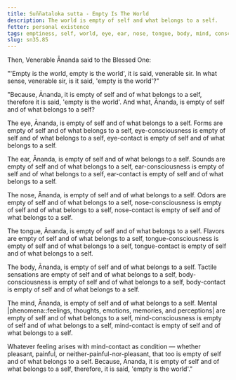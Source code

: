 ```yaml
---
title: Suññataloka sutta - Empty Is The World
description: The world is empty of self and what belongs to a self.
fetter: personal existence
tags: emptiness, self, world, eye, ear, nose, tongue, body, mind, consciousness, contact, feeling, sn, sn35
slug: sn35.85
---
```


Then, Venerable Ānanda said to the Blessed One:

"'Empty is the world, empty is the world', it is said, venerable sir. In what sense, venerable sir, is it said, 'empty is the world'?"

"Because, Ānanda, it is empty of self and of what belongs to a self, therefore it is said, 'empty is the world'. And what, Ānanda, is empty of self and of what belongs to a self?

The eye, Ānanda, is empty of self and of what belongs to a self. Forms are empty of self and of what belongs to a self, eye-consciousness is empty of self and of what belongs to a self, eye-contact is empty of self and of what belongs to a self.

The ear, Ānanda, is empty of self and of what belongs to a self. Sounds are empty of self and of what belongs to a self, ear-consciousness is empty of self and of what belongs to a self, ear-contact is empty of self and of what belongs to a self.

The nose, Ānanda, is empty of self and of what belongs to a self. Odors are empty of self and of what belongs to a self, nose-consciousness is empty of self and of what belongs to a self, nose-contact is empty of self and of what belongs to a self.

The tongue, Ānanda, is empty of self and of what belongs to a self. Flavors are empty of self and of what belongs to a self, tongue-consciousness is empty of self and of what belongs to a self, tongue-contact is empty of self and of what belongs to a self.

The body, Ānanda, is empty of self and of what belongs to a self. Tactile sensations are empty of self and of what belongs to a self, body-consciousness is empty of self and of what belongs to a self, body-contact is empty of self and of what belongs to a self.

The mind, Ānanda, is empty of self and of what belongs to a self. Mental |phenomena::feelings, thoughts, emotions, memories, and perceptions| are empty of self and of what belongs to a self, mind-consciousness is empty of self and of what belongs to a self, mind-contact is empty of self and of what belongs to a self.

Whatever feeling arises with mind-contact as condition — whether pleasant, painful, or neither-painful-nor-pleasant, that too is empty of self and of what belongs to a self. Because, Ānanda, it is empty of self and of what belongs to a self, therefore, it is said, 'empty is the world'."